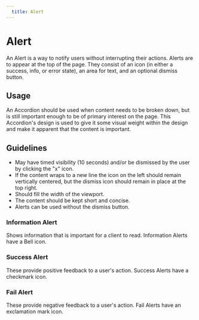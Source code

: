 ```yaml
---
  title: Alert
---
```


# Alert

An Alert is a way to notify users
without interrupting their actions.
Alerts are to appear at the top of the
page. They consist of an icon
(in either a success, info, or error state),
an area for text, and an optional dismiss button.

<ComponentPreview
  componentName="alert--success"
  hasReact
  hasAngular
  hasHTML
/>

## Usage
An Accordion should be used when
content needs to be broken down,
but is still important enough to
be of primary interest on the page.
This Accordion's design is used to
give it some visual weight
within the design and make it
apparent that the content is important.

## Guidelines
- May have timed visibility (10 seconds)
  and/or be dismissed by the user by clicking the "x" icon.
- If the content wraps to a new line the
  icon on the left should remain vertically
  centered, but the dismiss icon should
  remain in place at the top right.
- Should fill the width of the viewport.
- The content should be kept short and concise.
- Alerts can be used without the dismiss
  button.

### Information Alert

Shows information that is
important for a client to read.
Information Alerts have a Bell icon.

<ComponentPreview
  componentName="alert--info"
  hasReact
  hasAngular
  hasHTML
/>

### Success Alert

These provide positive feedback to
a user's action. Success Alerts
have a checkmark icon.

<ComponentPreview
  componentName="alert--success"
  hasReact
  hasAngular
  hasHTML
/>

### Fail Alert

These provide negative feedback to a
user's action. Fail Alerts have an exclamation mark icon.

<ComponentPreview
  componentName="alert--fail"
  hasReact
  hasAngular
  hasHTML
/>